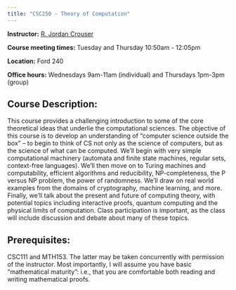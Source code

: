 ```yaml
---
title: "CSC250 - Theory of Computation"
---
```


**Instructor:** [R. Jordan Crouser](http://jcrouser.github.io/)

<!--**Grader:** [Ananya Ganesh](https://www.linkedin.com/in/ananyaganesh/)-->

**Course meeting times:** Tuesday and Thursday 10:50am - 12:05pm

**Location:** Ford 240

**Office hours:** Wednesdays 9am-11am (individual) and Thursdays 1pm-3pm (group)

## Course Description:
This course provides a challenging introduction to some of the core theoretical ideas that underlie the computational sciences. The objective of this course is to develop an understanding of "computer science outside the box" -- to begin to think of CS not only as the science of computers, but as the science of what can be computed. We'll begin with very simple computational machinery (automata and finite state machines, regular sets, context-free languages). We'll then move on to Turing machines and computability, efficient algorithms and reducibility, NP-completeness, the P versus NP problem, the power of randomness. We'll draw on real world examples from the domains of cryptography, machine learning, and more. Finally, we'll talk about the present and future of computing theory, with potential topics including interactive proofs, quantum computing and the physical limits of computation. Class participation is important, as the class will include discussion and debate about many of these topics.

## Prerequisites:
CSC111 and MTH153. The latter may be taken concurrently with permission of the instructor. Most importantly, I will assume you have basic "mathematical maturity": i.e., that you are comfortable both reading and writing mathematical proofs.